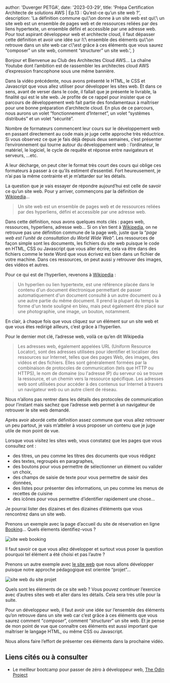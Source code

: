 
  author: 'Duverger PETGA',
  date: '2023-03-29',
  title: 'Prépa Certification Architecte de solutions AWS | Ep.13 : Qu’est-ce qu’un site web ?',
  description:
    'La définition commune qu\’\on donne à un site web est qu\’\ un site web est un ensemble de pages web et de ressources reliées par des liens hypertexte, un ensemble défini et accessible par une adresse web. Pour tout aspirant développeur web et architecte cloud, il faut dépasser cette définition et avoir une idée sur l\’\ ensemble des éléments qu\’\on retrouve dans un site web car c\’\est grâce à ces éléments que vous saurez “composer” un site web, comment “structurer” un site web.',
}


Bonjour et Bienvenue au Club des Architectes Cloud AWS… La chaîne Youtube dont l’ambition est de rassembler les architectes cloud AWS d’expression francophone sous une même bannière. 

Dans la vidéo précédente, nous avons présenté le HTML, le CSS et Javascript que vous allez utiliser pour développer les sites web. Et dans ce sens, avant de verser dans le code, il fallait que je présente le livrable, la finalité qui est le site web. Je profite de ce rappel pour insister que ce parcours de développement web fait partie des fondamentaux à maîtriser pour une bonne préparation d’architecte cloud. En plus de ce parcours, nous aurons un volet “fonctionnement d’Internet”, un volet “systèmes distribués” et un volet “sécurité”.

Nombre de formateurs commencent leur cours sur le développement web en passant directement au code mais je juge cette approche très réductrice. Si vous observez ce que je fais déjà depuis deux semaines, c’est présenter l’environnement qui tourne autour du développement web : l’ordinateur, le matériel, le logiciel, le cycle de requête et réponse entre navigateurs et serveurs, …etc.

A leur décharge, on peut citer le format très court des cours qui oblige ces formateurs à passer à ce qu’ils estiment d’essentiel. Fort heureusement, je n’ai pas la même contrainte et je m’attarder sur les détails.

La question que je vais essayer de répondre aujourd’hui est celle de savoir ce qu’un site web. Pour y arriver, commençons par la définition de [Wikipedia](https://fr.wikipedia.org/wiki/Site_web)…

> Un site web est un ensemble de pages web et de ressources reliées par des hyperliens, défini et accessible par une adresse web.
> 

Dans cette définition, nous avons quelques mots clés : pages web, ressources, hyperliens, adresse web… Si on s’en tient à [Wikipedia](https://fr.wikipedia.org/wiki/Page_web), on ne retrouve pas une définition commune de la page web, juste que la “*page web est l'unité de consultation du World Wide Web*”. Les ressources  de façon simple sont les documents, les fichiers du site web puisque le code en HTML, CSS ou Javascript que vous aller écrire, cela va être dans des fichiers comme le texte Word que vous écrivez est bien dans un fichier de votre machine. Dans ces ressources, on peut aussi y retrouver des images, des vidéos et autres.

Pour ce qui est de l’hyperlien, revenons à [Wikipedia](https://fr.wikipedia.org/wiki/Hyperlien) : 

> Un hyperlien ou lien hypertexte, est une référence placée dans le contenu d'un document électronique permettant de passer automatiquement d'un document consulté à un autre document ou à une autre partie du même document. Il prend la plupart du temps la forme d'un texte souligné en bleu, mais peut également être placé sur une photographie, une image, un bouton, notamment.
> 

En clair, à chaque fois que vous cliquez sur un élément sur un site web et que vous êtes redirigé ailleurs, c’est grâce à l’hyperlien.

Pour le dernier mot clé, l’adresse web, voilà ce qu’en dit Wikipedia

> Les adresses web, également appelées URL (Uniform Resource Locator), sont des adresses utilisées pour identifier et localiser des ressources sur Internet, telles que des pages Web, des images, des vidéos et des fichiers. Elles sont généralement formées par la combinaison de protocoles de communication (tels que HTTP ou HTTPS), le nom de domaine (ou l'adresse IP) du serveur où se trouve la ressource, et un chemin vers la ressource spécifique. Les adresses web sont utilisées pour accéder à des contenus sur Internet à travers un navigateur web ou un autre client de réseau.
> 

Nous n’allons pas rentrer dans les détails des protocoles de communication pour l’instant mais sachez que l’adresse web permet à un navigateur de retrouver le site web demandé.

Après avoir abordé cette définition assez commune que vous allez retrouver un peu partout, je vais m’atteler à vous proposer un contenu que je juge utile de mon point de vue.

Lorsque vous visitez les sites web, vous constatez que les pages que vous consultez ont : 

- des titres, un peu comme les titres des documents que vous rédigez
- des textes, regroupés en paragraphes,
- des boutons pour vous permettre de sélectionner un élément ou valider un choix,
- des champs de saisie de texte pour vous permettre de saisir des données,
- des listes pour présenter des informations, un peu comme les menus de recettes de cuisine
- des icônes pour vous permettre d’identifier rapidement une chose…

Je pourrai lister des dizaines et des dizaines d’éléments que vous rencontrez dans un site web. 

Prenons un exemple avec la page d’accueil du site de réservation en ligne [Booking](https://www.booking.com/index.fr.html)… Quels élements identifiez-vous ? 

<Image src={siteBooking} alt="site web booking" />

Il faut savoir ce que vous allez développer et surtout vous poser la question pourquoi tel élément a été choisi et pas l’autre ? 

Prenons un autre exemple avec [le site web](https://spotlight.tailwindui.com/) que nous allons développer puisque notre approche pédagogique est orientée “projet”…

<Image src={siteProjet} alt="site web du site projet" />

Quels sont les éléments de ce site web ? Vous pouvez continuer l’exercice avec d’autres sites web et aller dans les détails. Cela sera très utile pour la suite.

Pour un développeur web, il faut avoir une idée sur l’ensemble des éléments qu’on retrouve dans un site web car c’est grâce à ces éléments que vous saurez comment “*composer*”, comment “*structurer*” un site web. Et je pense de mon point de vue que connaître ces éléments est aussi important que maîtriser le langage HTML, ou même CSS ou Javascript.

Nous allons faire l’effort de présenter ces éléments dans la prochaine vidéo.

## Liens cités ou à consulter

- Le meilleur bootcamp pour passer de zéro à développeur web, [The Odin Project](https://www.theodinproject.com/)
